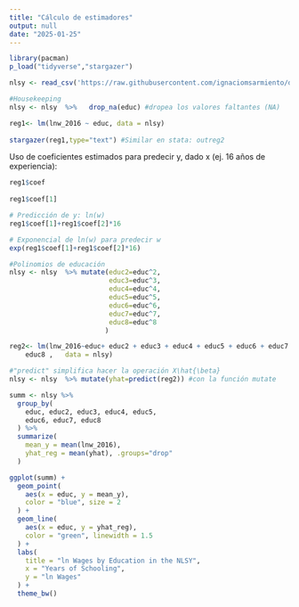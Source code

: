 ```yaml
---
title: "Cálculo de estimadores"
output: null
date: "2025-01-25"
---
```


```r
library(pacman)
p_load("tidyverse","stargazer")
```
```r
nlsy <- read_csv('https://raw.githubusercontent.com/ignaciomsarmiento/datasets/main/nlsy97.csv')

#Housekeeping
nlsy <- nlsy  %>%   drop_na(educ) #dropea los valores faltantes (NA)
```
```r
reg1<- lm(lnw_2016 ~ educ, data = nlsy)
     
stargazer(reg1,type="text") #Similar en stata: outreg2 
```
Uso de coeficientes estimados para predecir y, dado x (ej. 16 años de experiencia):
```r
reg1$coef
     
reg1$coef[1]

# Predicción de y: ln(w)
reg1$coef[1]+reg1$coef[2]*16

# Exponencial de ln(w) para predecir w
exp(reg1$coef[1]+reg1$coef[2]*16)
```
```r
#Polinomios de educación
nlsy <- nlsy  %>% mutate(educ2=educ^2,
                         educ3=educ^3,
                         educ4=educ^4,
                         educ5=educ^5,
                         educ6=educ^6,
                         educ7=educ^7,
                         educ8=educ^8
                        )

reg2<- lm(lnw_2016~educ+ educ2 + educ3 + educ4 + educ5 + educ6 + educ7 + 
    educ8 ,   data = nlsy)

#"predict" simplifica hacer la operación X\hat{\beta}
nlsy <- nlsy  %>% mutate(yhat=predict(reg2)) #con la función mutate
```
```r
summ <- nlsy %>%  
  group_by(
    educ, educ2, educ3, educ4, educ5, 
    educ6, educ7, educ8
  ) %>%  
  summarize(
    mean_y = mean(lnw_2016),
    yhat_reg = mean(yhat), .groups="drop"
  )
```
```r
ggplot(summ) + 
  geom_point(
    aes(x = educ, y = mean_y),
    color = "blue", size = 2
  ) + 
  geom_line(
    aes(x = educ, y = yhat_reg), 
    color = "green", linewidth = 1.5
  ) + 
  labs(
    title = "ln Wages by Education in the NLSY",
    x = "Years of Schooling",
    y = "ln Wages"
  ) +
  theme_bw()
```

